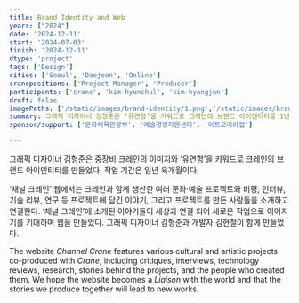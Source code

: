 ```yaml
---
title: Brand Identity and Web
years: ["2024"]
date: '2024-12-11'
start: '2024-07-03'
finish: '2024-12-11'
dtype: 'project'
tags: ['Design']
cities: ['Seoul', 'Daejeon', 'Online']
cranepositions: ['Project Manager', 'Producer']
participants: ['crane', 'kim-hyunchul', 'kim-hyungjun']
draft: false
imagePaths: ['/static/images/brand-identity/1.png','/static/images/brand-identity/2.png','/static/images/brand-identity/3.png','/static/images/brand-identity/4.png','/static/images/brand-identity/5.jpeg','/static/images/brand-identity/6.png']
summary: 그래픽 디자이너 김형준은 ‘유연함’을 키워드로 크레인의 브랜드 아이덴티티를 1년 6개월간 작업했다. ‘채널 크레인’ 웹은 크레인과 관련된 문화·예술 프로젝트, 비평, 인터뷰 등을 소개하며, 새로운 작업으로 이어지길 기대한다.
sponsor/support: ['문화체육관광부', '예술경영지원센터', '아트코리아랩']

---
```


그래픽 디자이너 김형준은 중장비 크레인의 이미지와 ‘유연함’을 키워드로 크레인의 브랜드 아이덴티티를 만들었다. 작업 기간은 일년 육개월이다. 

‘채널 크레인’ 웹에서는 크레인과 함께 생산한 여러 문화·예술 프로젝트와 비평, 인터뷰, 기술 리뷰, 연구 등 프로젝트에 담긴 이야기, 그리고 프로젝트를 만든 사람들을 소개하고 연결한다. ‘채널 크레인’에 소개된 이야기들이 세상과 연결 되어 새로운 작업으로 이어지기를 기대하며 웹을 만들었다. 그래픽 디자이너 김형준과 개발자 김현철이 함께 만들었다. 

The website *Channel Crane* features various cultural and artistic projects co-produced with *Crane*, including critiques, interviews, technology reviews, research, stories behind the projects, and the people who created them. We hope the website becomes a *Liaison* with the world and that the stories we produce together will lead to new works.